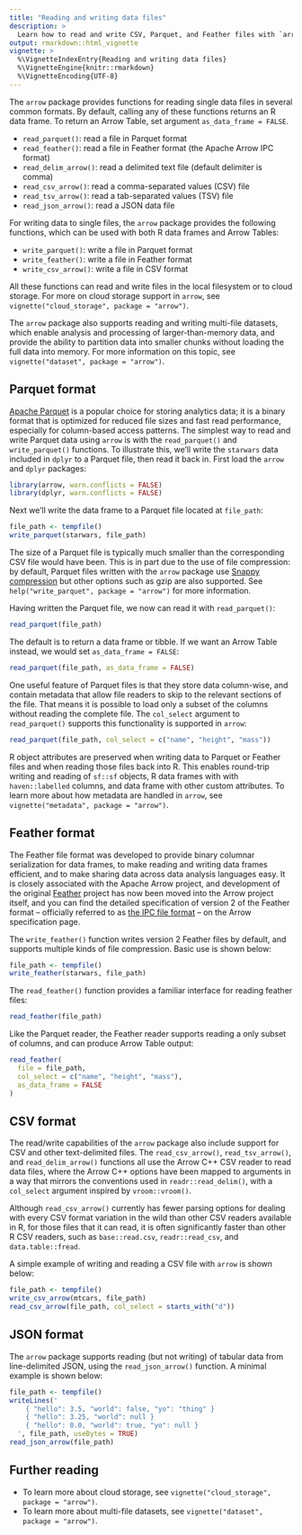 ```yaml
---
title: "Reading and writing data files"
description: >
  Learn how to read and write CSV, Parquet, and Feather files with `arrow` 
output: rmarkdown::html_vignette
vignette: >
  %\VignetteIndexEntry{Reading and writing data files}
  %\VignetteEngine{knitr::rmarkdown}
  %\VignetteEncoding{UTF-8}
---
```


The `arrow` package provides functions for reading single data files in
several common formats. By default, calling any of these functions
returns an R data frame. To return an Arrow Table, set argument
`as_data_frame = FALSE`.

- `read_parquet()`: read a file in Parquet format
- `read_feather()`: read a file in Feather format (the Apache Arrow IPC format)
- `read_delim_arrow()`: read a delimited text file (default delimiter is comma)
- `read_csv_arrow()`: read a comma-separated values (CSV) file
- `read_tsv_arrow()`: read a tab-separated values (TSV) file
- `read_json_arrow()`: read a JSON data file

For writing data to single files, the `arrow` package provides the
following functions, which can be used with both R data frames and 
Arrow Tables:

- `write_parquet()`: write a file in Parquet format
- `write_feather()`: write a file in Feather format
- `write_csv_arrow()`: write a file in CSV format

All these functions can read and write files in the local filesystem or
to cloud storage. For more on cloud storage support in `arrow`, see
`vignette("cloud_storage", package = "arrow")`.

The `arrow` package also supports reading and writing multi-file datasets,
which enable analysis and processing of larger-than-memory data, and provide 
the ability to partition data into smaller chunks without loading the full 
data into memory. For more information on this topic, see 
`vignette("dataset", package = "arrow")`.


## Parquet format

[Apache Parquet](https://parquet.apache.org/) is a popular
choice for storing analytics data; it is a binary format that is 
optimized for reduced file sizes and fast read performance, especially 
for column-based access patterns. The simplest way to read and write
Parquet data using `arrow` is with the `read_parquet()` and 
`write_parquet()` functions. To illustrate this, we'll write the 
`starwars` data included in `dplyr` to a Parquet file, then read it 
back in. First load the `arrow` and `dplyr` packages:

```r
library(arrow, warn.conflicts = FALSE)
library(dplyr, warn.conflicts = FALSE)
```

Next we'll write the data frame to a Parquet file located at `file_path`:

```r
file_path <- tempfile()
write_parquet(starwars, file_path)
```

The size of a Parquet file is typically much smaller than the corresponding CSV 
file would have been. This is in part due to the use of file compression: by default, 
Parquet files written with the `arrow` package use [Snappy compression](https://google.github.io/snappy/) but other options such as gzip 
are also supported. See `help("write_parquet", package = "arrow")` for more
information.

Having written the Parquet file, we now can read it with `read_parquet()`:

```r
read_parquet(file_path)
```

The default is to return a data frame or tibble. If we want an Arrow Table instead, we would set `as_data_frame = FALSE`:

```r
read_parquet(file_path, as_data_frame = FALSE)
```

One useful feature of Parquet files is that they store data column-wise, and contain metadata that allow file readers to skip to the relevant sections of the file. That means it is possible to load only a subset of the columns without reading the complete file. The `col_select` argument to `read_parquet()` supports this functionality is supported in `arrow`:

```r
read_parquet(file_path, col_select = c("name", "height", "mass"))
```

R object attributes are preserved when writing data to Parquet or
Feather files and when reading those files back into R. This enables
round-trip writing and reading of `sf::sf` objects, R data frames with
with `haven::labelled` columns, and data frame with other custom
attributes. To learn more about how metadata are handled in `arrow`,
see `vignette("metadata", package = "arrow")`.

## Feather format

The Feather file format was developed to provide binary columnar 
serialization for data frames, to make reading and writing data frames 
efficient, and to make sharing data across data analysis languages easy.
It is closely associated with the Apache Arrow project, and development
of the original [Feather](https://github.com/wesm/feather) project has 
now been moved into the Arrow project itself, and you can find the 
detailed specification of version 2 of the Feather format -- officially 
referred to as [the IPC file format](https://arrow.apache.org/docs/format/Columnar.html#ipc-file-format) --
on the Arrow specification page. 

The `write_feather()` function writes version 2 Feather files by default, and supports multiple kinds of file compression. Basic use is shown below:

```r
file_path <- tempfile()
write_feather(starwars, file_path)
```

The `read_feather()` function provides a familiar interface for reading feather files:

```r
read_feather(file_path)
```

Like the Parquet reader, the Feather reader supports reading a only subset of columns, and can produce Arrow Table output:

```r
read_feather(
  file = file_path, 
  col_select = c("name", "height", "mass"), 
  as_data_frame = FALSE
)
```

## CSV format

The read/write capabilities of the `arrow` package also include support for 
CSV and other text-delimited files. The `read_csv_arrow()`, `read_tsv_arrow()`, 
and `read_delim_arrow()` functions all use the Arrow C++ CSV reader to read 
data files, where the Arrow C++ options have been mapped to arguments in a 
way that mirrors the conventions used in `readr::read_delim()`, with a 
`col_select` argument inspired by `vroom::vroom()`. 

Although `read_csv_arrow()` currently has fewer parsing options for dealing 
with every CSV format variation in the wild than other CSV readers available
in R, for those files that it can read, it is often significantly faster than 
other R CSV readers, such as `base::read.csv`, `readr::read_csv`, and
`data.table::fread`.

A simple example of writing and reading a CSV file with `arrow` is shown below:

```r
file_path <- tempfile()
write_csv_arrow(mtcars, file_path)
read_csv_arrow(file_path, col_select = starts_with("d"))
```

## JSON format

The `arrow` package supports reading (but not writing) of tabular data from line-delimited JSON, using the `read_json_arrow()` function. A minimal example is shown below:

```r
file_path <- tempfile()
writeLines('
    { "hello": 3.5, "world": false, "yo": "thing" }
    { "hello": 3.25, "world": null }
    { "hello": 0.0, "world": true, "yo": null }
  ', file_path, useBytes = TRUE)
read_json_arrow(file_path)
```

## Further reading

- To learn more about cloud storage, see `vignette("cloud_storage", package = "arrow")`.
- To learn more about multi-file datasets, see `vignette("dataset", package = "arrow")`.


